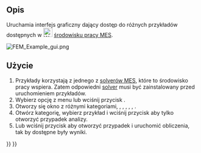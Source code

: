 <languages/>

{{Docnav
|[[FEM_ClippingPlaneRemoveAll/pl|Usuń wszystkie płaszczyzny cięcia]]
|[[FEM_MeshClear/pl|Wyczyść siatkę MES]]
|[[FEM_Workbench/pl|środowisko pracy MES]]
|IconL=FEM_ClippingPlaneRemoveAll.svg
|IconR=FEM_MeshClear.svg
|IconC=Workbench_FEM.svg
}}

{{GuiCommand/pl
|Name=FEM Examples
|Name/pl=MES: Otwórz przykłady MES
|MenuLocation=Narzędzia → Otwórz przykłady MES
|Workbenches=[[FEM_Workbench/pl|MES]]
|Version=0.19
|SeeAlso=[[FEM_tutorial/pl|Poradnik MES]]
}}

<span id="Description"></span>
==Opis== 

Uruchamia interfejs graficzny dający dostęp do różnych przykładów dostępnych w [[Image:Workbench_FEM.svg|24px]] [[FEM_Workbench/pl|środowisku pracy MES]].

[[File:FEM_Example_gui.png]]
{{Caption|Okno dialogowe wyboru przykładów.}}

<span id="Usage"></span>
==Użycie== 

# Przykłady korzystają z jednego z [[FEM_Solver/pl|solverów MES]], które to środowisko pracy wspiera. Zatem odpowiedni [[FEM_Solver/pl|solver]] musi być zainstalowany przed uruchomieniem przykładów.
# Wybierz opcję {{MenuCommand|Narzędzia → [[Image:FEM_Examples.svg|16px]] Otwórz przykłady MES}} z menu lub wciśnij przycisk {{Button|[[Image:FEM_Examples.svg|16px]] [[FEM_Examples/pl|Otwórzy przykłady MES]]}}.
# Otworzy się okno {{MenuCommand|FEM Examples}} z różnymi kategoriami, {{MenuCommand|All}}, {{MenuCommand|Constraints}}, {{MenuCommand|Equations}}, {{MenuCommand|Materials}}, {{MenuCommand|Meshes}}, {{MenuCommand|Solvers}}.
# Otwórz kategorię, wybierz przykład i wciśnij przycisk {{Button|Setup}} aby tylko otworzyć przypadek analizy.
# Lub wciśnij przycisk {{Button|Run}} aby otworzyć przypadek i uruchomić obliczenia, tak by dostępne były wyniki.


{{Docnav
|[[FEM_ClippingPlaneRemoveAll/pl|Usuń wszystkie płaszczyzny cięcia]]
|[[FEM_MeshClear/pl|Wyczyść siatkę MES]]
|[[FEM_Workbench/pl|środowisko pracy MES]]
|IconL=FEM_ClippingPlaneRemoveAll.svg
|IconR=FEM_MeshClear.svg
|IconC=Workbench_FEM.svg
}}

{{FEM Tools navi{{#translation:}}}}
{{Userdocnavi{{#translation:}}}}
{{clear}}